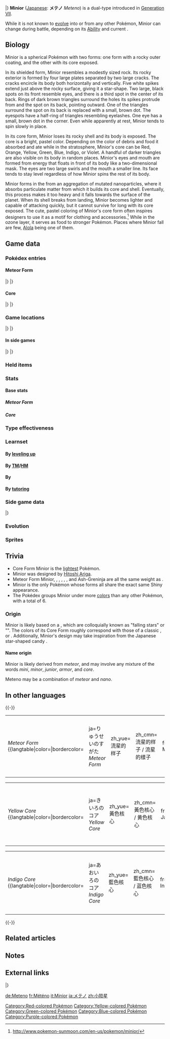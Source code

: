 {{PokémonPrevNext/Head|type=Rock|type2=Flying}}
{{PokémonPrevNext/Pokémon|type=Rock|prevnum=773|prev=Silvally|nextnum=775|next=Komala}}
|}
{{Pokémon Infobox
|name=Minior
|jname=メテノ
|tmname=Meteno
|forme=2
|form1=Meteor Form
|form2=Core
|image2=774Minior-Core.png
|ndex=774
|type1=Rock
|type2=Flying
|category=Meteor
|height-ftin=1'00"
|height-m=0.3
|height-ftin2=1'00"
|height-m2=0.3
|weight-lbs=88.2
|weight-kg=40.0
|weight-lbs2=0.7
|weight-kg2=0.3
|adex=213
|abilitylayout=1
|ability1=Shields Down
|egggroupn=1
|egggroup1=Mineral
|eggcycles=25
|evforms=2
|evtotal=2
|evde=1
|evsd=1
|evat2=1
|evsa2=1
|expyield=154
|lv100exp=1,059,860
|gendercode=255
|color=Brown
|formcolors=yes
|catchrate=30
|body=01
|pokefordex=minior
|generation=7
|friendship=70
}}
'''Minior''' ([[List of Japanese Pokémon names|Japanese]]: '''メテノ''' ''Meteno'') is a dual-type {{2t|Rock|Flying}} {{OBP|Pokémon|species}} introduced in [[Generation VII]].

While it is not known to [[Evolution|evolve]] into or from any other Pokémon, Minior can change {{DL|List of Pokémon with form differences|Minior|forms}} during battle, depending on its [[Ability]] and current {{stat|Hit Points|HP}}.

==Biology==
Minior is a spherical Pokémon with two forms: one form with a rocky outer coating, and the other with its core exposed.

In its shielded form, Minior resembles a modestly sized rock. Its rocky exterior is formed by four large plates separated by two large cracks. The cracks encircle its body both horizontally and vertically. Five white spikes extend just above the rocky surface, giving it a star-shape. Two large, black spots on its front resemble eyes, and there is a third spot in the center of its back. Rings of dark brown triangles surround the holes its spikes protrude from and the spot on its back, pointing outward. One of the triangles surround the spot on its back is replaced with a small, brown dot. The eyespots have a half-ring of triangles resembling eyelashes. One eye has a small, brown dot in the corner. Even while apparently at rest, Minior tends to spin slowly in place.

In its core form, Minior loses its rocky shell and its body is exposed. The core is a bright, pastel color. Depending on the color of debris and food it absorbed and ate while in the stratosphere, Minior's core can be Red, Orange, Yellow, Green, Blue, Indigo, or Violet. A handful of darker triangles are also visible on its body in random places. Minior's eyes and mouth are formed from energy that floats in front of its body like a two-dimensional mask. The eyes are two large swirls and the mouth a smaller line. Its face tends to stay level regardless of how Minior spins the rest of its body.

Minior forms in the {{wp|stratosphere}} from an aggregation of mutated nanoparticles, where it absorbs particulate matter from which it builds its core and shell. Eventually, this process makes it too heavy and it falls towards the surface of the planet. When its shell breaks from landing, Minior becomes lighter and capable of attacking quickly, but it cannot survive for long with its core exposed. The cute, pastel coloring of Minior's core form often inspires designers to use it as a motif for clothing and accessories.<ref>http://www.pokemon-sunmoon.com/en-us/pokemon/minior/</ref> While in the ozone layer, it serves as food to stronger Pokémon. Places where Minior fall are few, [[Alola]] being one of them.
<!--
==In the anime==
===Major appearances===
===Minor appearances===

==In the manga==
==In the TCG==
{{main|Minior (TCG)}}-->

==Game data==
===Pokédex entries===
====Meteor Form====
{{Dex/Header|type=Rock|type2=Flying}}
{{Dex/NA|gen=VII}}
{{Dex/Gen|gen=VII}}
{{Dex/Entry1|v=Sun|entry=Originally making its home in the ozone layer, it hurtles to the ground when the shell enclosing its body grows too heavy.}}
{{Dex/Entry1|v=Moon|entry=Strong impacts can knock it out of its shell. This Pokémon was born from mutated nanoparticles.}}
{{Dex/Entry1|v=Ultra Sun|entry=It lives in the ozone layer, where it becomes food for stronger Pokémon. When it tries to run away, it falls to the ground.}}
{{Dex/Entry1|v=Ultra Moon|entry=Although its outer shell is uncommonly durable, the shock of falling to the ground smashes the shell to smithereens.}}
|}
|}
{{Dex/Footer}}

====Core====
{{Dex/Header|type=Rock|type2=Flying}}
{{Dex/NA|gen=VII}}
{{Dex/Gen|gen=VII}}
{{Dex/Entry1|v=Sun|entry=It eats dust in the atmosphere. The composition of the dust determines the color of its core.}}
{{Dex/Entry1|v=Moon|entry=If its core stays exposed, it will soon die off. It's possible that it may survive if it's put into a Poké Ball quickly enough.}}
{{Dex/Entry1|v=Ultra Sun|entry=Places where Minior fall from the night sky are few and far between, with Alola being one of the precious few.}}
{{Dex/Entry1|v=Ultra Moon|entry=This is its form when its shell has fallen off. The color of its core depends on the materials that made up the food it ate.}}
|}
|}
{{Dex/Footer}}

===Game locations===
{{Availability/Header|type=Rock|type2=Flying}}
{{Availability/NA|gen=VII}}
{{Availability/Gen|gen=VII}}
{{Availability/Entry2|v=Sun|v2=Moon|area=[[Mount Hokulani]]}}
{{Availability/Entry2|v=Ultra Sun|v2=Ultra Moon|area=[[Mount Hokulani]]}}
|}
|}
{{Availability/Footer}}

====In side games====
{{Availability/Header|type=Rock|type2=Flying}}
{{Availability/Cross}}
{{Availability/Entry1|1|v=Shuffle|color={{beauty color}}|area=Event: ''[[Special Stages#Great Challenge|Minior Appears]]''}}
|}
|}
{{Availability/Footer}}

===Held items===
{{HeldItems
|type=Rock|type2=Flying
|sm1=Star Piece|sm1type=None|sm1rar=5
|usum1=Star Piece|usum1type=None|usum1rar=5
}}

===Stats===
====Base stats====
=====Meteor Form=====
{{Stats
|type=Rock
|type2=Flying
|HP=60
|Attack=60
|Defense=100
|SpAtk=60
|SpDef=100
|Speed=60}}

=====Core=====
{{Stats
|type=Rock
|type2=Flying
|HP=60
|Attack=100
|Defense=60
|SpAtk=100
|SpDef=60
|Speed=120}}

===Type effectiveness===
{{TypeEffectiveness
|type1=Rock
|type2=Flying
|Normal=50
|Fighting=100
|Flying=50
|Poison=50
|Ground=0
|Rock=200
|Bug=50
|Ghost=100
|Steel=200
|Fire=50
|Water=200
|Grass=100
|Electric=200
|Psychic=100
|Ice=200
|Dragon=100
|Dark=100
|Fairy=100
|notes=yes
|flying=yes
|newground=2}}

===Learnset===
====By [[Level|leveling up]]====
{{learnlist/levelh/7|Minior|Rock|Flying|7}}
{{learnlist/level7|1|Tackle|Normal|Physical|40|100|35}}
{{learnlist/level7|3|Defense Curl|Normal|Status|—|—|40}}
{{learnlist/level7|8|Rollout|Rock|Physical|30|90|20||'''}}
{{learnlist/level7|10|Confuse Ray|Ghost|Status|—|100|10}}
{{learnlist/level7|15|Swift|Normal|Special|60|—|20}}
{{learnlist/level7|17|Ancient Power|Rock|Special|60|100|5||'''}}
{{learnlist/level7|22|Self-Destruct|Normal|Physical|200|100|5}}
{{learnlist/level7|24|Stealth Rock|Rock|Status|—|—|20}}
{{learnlist/level7|29|Take Down|Normal|Physical|90|85|20}}
{{learnlist/level7|31|Autotomize|Steel|Status|—|—|15}}
{{learnlist/level7|36|Cosmic Power|Psychic|Status|—|—|20}}
{{learnlist/level7|38|Power Gem|Rock|Special|80|100|20||'''}}
{{learnlist/level7|43|Double-Edge|Normal|Physical|120|100|15}}
{{learnlist/level7|45|Shell Smash|Normal|Status|—|—|15}}
{{learnlist/level7|50|Explosion|Normal|Physical|250|100|5}}
{{learnlist/levelf/7|Minior|Rock|Flying|7}}

====By [[TM]]/[[HM]]====
{{learnlist/tmh/7|Minior|Rock|Flying|7}}
{{learnlist/tm7|TM04|Calm Mind|Psychic|Status|—|—|20}}
{{learnlist/tm7|TM06|Toxic|Poison|Status|—|90|10}}
{{learnlist/tm7|TM10|Hidden Power|Normal|Special|60|100|15}}
{{learnlist/tm7|TM15|Hyper Beam|Normal|Special|150|90|5}}
{{learnlist/tm7|TM16|Light Screen|Psychic|Status|—|—|30}}
{{learnlist/tm7|TM17|Protect|Normal|Status|—|—|10}}
{{learnlist/tm7|TM20|Safeguard|Normal|Status|—|—|25}}
{{learnlist/tm7|TM21|Frustration|Normal|Physical|—|100|20}}
{{learnlist/tm7|TM22|Solar Beam|Grass|Special|120|100|10}}
{{learnlist/tm7|TM26|Earthquake|Ground|Physical|100|100|10}}
{{learnlist/tm7|TM27|Return|Normal|Physical|—|100|20}}
{{learnlist/tm7|TM29|Psychic|Psychic|Special|90|100|10}}
{{learnlist/tm7|TM32|Double Team|Normal|Status|—|—|15}}
{{learnlist/tm7|TM33|Reflect|Psychic|Status|—|—|20}}
{{learnlist/tm7|TM37|Sandstorm|Rock|Status|—|—|10}}
{{learnlist/tm7|TM39|Rock Tomb|Rock|Physical|60|95|15||'''}}
{{learnlist/tm7|TM42|Facade|Normal|Physical|70|100|20}}
{{learnlist/tm7|TM44|Rest|Psychic|Status|—|—|10}}
{{learnlist/tm7|TM45|Attract|Normal|Status|—|100|15}}
{{learnlist/tm7|TM48|Round|Normal|Special|60|100|15}}
{{learnlist/tm7|TM57|Charge Beam|Electric|Special|50|90|10}}
{{learnlist/tm7|TM62|Acrobatics|Flying|Physical|55|100|15||'''}}
{{learnlist/tm7|TM64|Explosion|Normal|Physical|250|100|5}}
{{learnlist/tm7|TM68|Giga Impact|Normal|Physical|150|90|5}}
{{learnlist/tm7|TM69|Rock Polish|Rock|Status|—|—|20}}
{{learnlist/tm7|TM71|Stone Edge|Rock|Physical|100|80|5||'''}}
{{learnlist/tm7|TM74|Gyro Ball|Steel|Physical|—|100|5}}
{{learnlist/tm7|TM77|Psych Up|Normal|Status|—|—|10}}
{{learnlist/tm7|TM78|Bulldoze|Ground|Physical|60|100|20}}
{{learnlist/tm7|TM80|Rock Slide|Rock|Physical|75|90|10||'''}}
{{learnlist/tm7|TM87|Swagger|Normal|Status|—|85|15}}
{{learnlist/tm7|TM88|Sleep Talk|Normal|Status|—|—|10}}
{{learnlist/tm7|TM89|U-turn|Bug|Physical|70|100|20}}
{{learnlist/tm7|TM90|Substitute|Normal|Status|—|—|10}}
{{learnlist/tm7|TM99|Dazzling Gleam|Fairy|Special|80|100|10}}
{{learnlist/tm7|TM100|Confide|Normal|Status|—|—|20}}
{{learnlist/tmf/7|Minior|Rock|Flying|7}}

====By {{pkmn|breeding}}====
{{Learnlist/breedh/7|Minior|Rock|Flying|7}}
{{Learnlist/breed7null}}
{{Learnlist/breedf/7|Minior|Rock|Flying|7}}

====By [[Move Tutor|tutoring]]====
{{learnlist/tutorh/7|Minior|Rock|Flying|7}}
{{learnlist/tutor7|Endeavor|Normal|Physical|—|100|5|||no|yes}}
{{learnlist/tutor7|Gravity|Psychic|Status|—|—|5|||no|yes}}
{{learnlist/tutor7|Iron Head|Steel|Physical|80|100|15|||no|yes}}
{{learnlist/tutor7|Last Resort|Normal|Physical|140|100|5|||no|yes}}
{{learnlist/tutor7|Magnet Rise|Electric|Status|—|—|10|||no|yes}}
{{learnlist/tutor7|Snore|Normal|Special|50|100|15|||no|yes}}
{{learnlist/tutor7|Stealth Rock|Rock|Status|—|—|20|||no|yes}}
{{learnlist/tutor7|Telekinesis|Psychic|Status|—|—|15|||no|yes}}
{{learnlist/tutor7|Zen Headbutt|Psychic|Physical|80|90|15|||no|yes}}
{{learnlist/tutorf/7|Minior|Rock|Flying|7}}

===Side game data===
{{Spindata/Head|type=Rock|type2=Flying}}
{{Spindata/Shuffle|col=6|type=Rock|ndex=774|num=792
|min=60
|max=120
|raisemaxlevel=10
|skill=Nosedive
|skilldesc=Sometimes deals a lot more damage.
}}
|}

===Evolution===
{{Evobox-1
|type1=Rock
|type2=Flying
|pictype=art
|no1=774
|name1=Minior
|type1-1=Rock
|type2-1=Flying}}

===Sprites===
{{Spritebox/Header|type=Rock|type2=Flying}}
{{Spritebox/NA|gen=VII}}
{{Spritebox/7/2Forms|ndex=774|form1=R}}
{{Spritebox/Footer|774|Minior}}

==Trivia==
* Core Form Minior is the [[List of Pokémon by weight|lightest]] {{type|Rock}} Pokémon.
* Minior was designed by [[Hitoshi Ariga]].
* Meteor Form Minior, {{p|Sandshrew|Alolan Sandshrew}}, {{p|Clefable}}, {{p|Latias}}, {{p|Gurdurr}}, {{p|Greninja}}, and Ash-Greninja are all the same weight as {{ga|Ethan}}.
* Minior is the only Pokémon whose forms all share the exact same Shiny appearance. 
* The Pokédex groups Minior under more [[List of Pokémon by color|colors]] than any other Pokémon, with a total of 6.

===Origin===
Minior is likely based on a {{wp|meteor}}, which are colloquially known as "falling stars" or "{{wp|shooting stars}}". The colors of its Core Form roughly correspond with those of a classic {{wp|rainbow}}, or {{wp|Roy G. Biv}}. Additionally, Minior's design may take inspiration from the Japanese star-shaped candy {{wp|konpeitō}}. 

====Name origin====
Minior is likely derived from ''meteor'', and may involve any mixture of the words ''mini'', ''minor'', ''junior'', ''armor'', and ''core''.

Meteno may be a combination of ''meteor'' and ''nano''.

==In other languages==
{{Other languages|type=Rock|type2=Flying
|ja=メテノ ''Meteno''|jameaning=From ''meteor''
|fr=Météno|frmeaning=Same as Japanese name
|es=Minior|esmeaning=Same as English name
|de=Meteno|demeaning=Same as Japanese name
|it=Minior|itmeaning=Same as English name
|ko=메테노 ''Meteno''|komeaning=Transliteration of its Japanese name
|zh_cmn=小隕星 / 小陨星 ''Xiǎoyǔnxīng''|zh_cmnmeaning=From {{tt|小 ''xiǎo''|small}} and {{tt|隕星 ''yǔnxīng''|meteorite}}
|zh_yue=小隕星 ''Síuwáhnsīng''|zh_yuemeaning=From {{tt|小 ''síu''|small}} and {{tt|隕星 ''wáhnsīng''|meteorite}}
|ru=Миниор ''Minior''|rumeaning=Transcription of English name}}
{{-}}

{|
|- style="vertical-align:top"
|
''Meteor Form''
{{langtable|color={{Rock color}}|bordercolor={{Flying color dark}}
|ja=りゅうせいのすがた ''Meteor Form''
|zh_yue=流星的样子 ''{{tt|Làuhsīng-dīk Yeuhngjí|Meteor Form}}''
|zh_cmn=流星的样子 / 流星的樣子 ''{{tt|Liúxīng-de Yàngzi|Meteor Form}}''
|fr=Forme Météore
|de=Meteorform
|it=Forma Meteora
|ko=유성의 모습 ''Yuseongui Moseup''
|es=Forma Meteorito
}}
|
''Red Core''
{{langtable|color={{psychic color}}|bordercolor={{rock color dark}}
|ja=あかいろのコア ''Red Core''
|zh_yue=紅色核心 ''{{tt|Hùhngsīk Hahtsām|Red Core}}''
|zh_cmn=紅色核心 / 红色核心 ''{{tt|Hóngsè Héxīn|Red Core}}''
|fr=Noyau Rouge
|de=Roter Kern
|it=Nucleo Rosso
|ko=빨간색 코어 ''Ppalgansaek Core''
|es=Núcleo Rojo
}}
|
''Orange Core''
{{langtable|color={{sun color}}|bordercolor={{rock color dark}}
|ja=だいだいいろのコア ''Orange Core''
|zh_yue=橙色核心 ''{{tt|Cháangsīk Hahtsām|Orange Core}}''
|zh_cmn=橙色核心 ''{{tt|Chéngsè Héxīn|Orange Core}}''
|fr=Noyau Orange
|de=Oranger Kern
|it=Nucleo Arancione
|ko=주황색 코어 ''Juhwangsaek Core''
|es=Núcleo Naranja
}}
|}

{|
|- style="vertical-align:top"
|
''Yellow Core''
{{langtable|color={{yellow color}}|bordercolor={{rock color dark}}
|ja=きいろのコア ''Yellow Core''
|zh_yue=黃色核心 ''{{tt|Wòhngsīk Hahtsām|Yellow Core}}''
|zh_cmn=黃色核心 / 黄色核心 ''{{tt|Huángsè Héxīn|Yellow Core}}''
|fr=Noyau Jaune
|de=Gelber Kern
|it=Nucleo Giallo
|ko=노란색 코어 ''Noransaek Core''
|es=Núcleo Amarillo
}}
|
''Green Core''
{{langtable|color={{Kanto color}}|bordercolor={{rock color dark}}
|ja=みどりいろのコア ''Green Core''
|zh_yue=綠色核心 ''{{tt|Luhksīk Hahtsām|Green Core}}''
|zh_cmn=綠色核心 / 绿色核心 ''{{tt|Lǜsè Héxīn|Green Core}}''
|fr=Noyau Vert
|de=Grüner Kern
|it=Nucleo Verde
|ko=초록색 코어 ''Choroksaek Core''
|es=Núcleo Verde
}}
|
''Blue Core''
{{langtable|color={{ice color}}|bordercolor={{rock color dark}}
|ja=みずいろのコア ''Blue Core''
|zh_yue=淺藍色核心 ''{{tt|Chínlàahmsīk Hahtsām|Blue Core}}''
|zh_cmn=淺藍色核心 / 浅蓝色核心 ''{{tt|Qiánlánsè Héxīn|Blue Core}}''
|fr=Noyau Bleu
|de=Hellblauer Kern
|it=Nucleo Azzurro
|ko=옥색 코어 ''Oksaek Core''
|es=Núcleo Azul
}}
|}

{|
|- style="vertical-align:top"
|
''Indigo Core''
{{langtable|color={{water color}}|bordercolor={{rock color dark}}
|ja=あおいろのコア ''Indigo Core''
|zh_yue=藍色核心 ''{{tt|Làahmsīk Hahtsām|Indigo Core}}''
|zh_cmn=藍色核心 / 蓝色核心 ''{{tt|Lánsè Héxīn|Indigo Core}}''
|fr=Noyau Indigo
|de=Blauer Kern
|it=Nucleo Indaco
|ko=파란색 코어 ''Paransaek Core''
|es=Núcleo Añil
}}
|
''Violet Core''
{{langtable|color={{Sinnoh color}}|bordercolor={{rock color dark}}
|ja=むらさきいろのコア ''Violet Core''
|zh_yue=紫色核心 ''{{tt|Jísīk Hahtsām|Violet Core}}''
|zh_cmn=紫色核心 ''{{tt|Zǐsè Héxīn|Violet Core}}''
|fr=Noyau Violet
|de=Violetter Kern
|it=Nucleo Violetto
|ko=보라색 코어 ''Borasaek Core''
|es=Núcleo Violeta
}}
|}
{{-}}

==Related articles==

==Notes==
<references/>

==External links==

{{PokémonPrevNext/Head|type=Rock|type2=Flying}}
{{PokémonPrevNext/Pokémon|type=Rock|prevnum=773|prev=Silvally|nextnum=775|next=Komala}}
|}
{{Project Pokédex notice}}

[[Category:Red-colored Pokémon]]<!--Red, Orange Core-->
[[Category:Yellow-colored Pokémon]]<!--Yellow Core-->
[[Category:Green-colored Pokémon]]<!--Green Core-->
[[Category:Blue-colored Pokémon]]<!--Blue, Indigo Core-->
[[Category:Purple-colored Pokémon]]<!--Violet Core-->

[[de:Meteno]]
[[fr:Météno]]
[[it:Minior]]
[[ja:メテノ]]
[[zh:小陨星]]